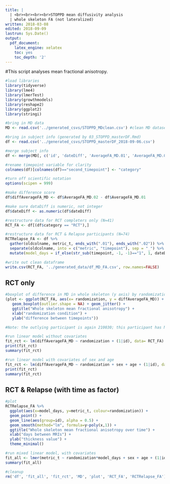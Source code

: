 ```yaml
---
title: |
  | <br><br><br><br>STOPPD mean diffusivity analysis
  | whole skeleton FA (not lateralized)
written: 2018-03-08
edited: 2018-09-09
lastrun: Sys.Date()
output: 
  pdf_document:
    latex_engine: xelatex
    toc: yes
    toc_depth: '2'
---
```


#This script analyses mean fractional anisotropy.

```r

#load libraries
library(tidyverse)
library(lme4)
library(lmerTest)
library(growthmodels)
library(reshape2)
library(ggplot2)
library(stringi)

#bring in MD data 
MD <- read.csv('../generated_csvs/STOPPD_MDclean.csv') #clean MD dataset created in 06b_STOPPD_MD-EC_2018_03_08.Rmd

#bring in subject info (generated by 03_STOPPD_masterDF.Rmd)
df <- read.csv('../generated_csvs/STOPPD_masterDF_2018-09-06.csv')

```

```r

#merge subject info
df <- merge(MD[, c('id', 'dateDiff', 'AverageFA_MD.01', 'AverageFA_MD.02')], df[, c("STUDYID", 'sex', 'age', 'randomization', 'second_timepoint')], by.x = 'id', by.y = 'STUDYID')

#rename timepoint variable for clarity
colnames(df)[colnames(df)=="second_timepoint"] <- "category"

#turn off scientific notation
options(scipen = 999)

#make difference score
df$diffAverageFA_MD <- df$AverageFA_MD.02 - df$AverageFA_MD.01

#make sure dataDiff is numeric, not integer
df$dateDiff <- as.numeric(df$dateDiff)

#restructure data for RCT completers only (N=41)
RCT_FA <- df[(df$category == "RCT"),]

#restructure data for RCT & Relapse participants (N=74)
RCTRelapse_FA <- df %>%
  gather(oldcolname, metric_t, ends_with(".01"), ends_with(".02")) %>%
  separate(oldcolname, into = c("metric", "timepoint"), sep = "_") %>%
  mutate(model_days = if_else(str_sub(timepoint, -1, -1)=="1", 1, dateDiff)) 

#write out clean dataframe
write.csv(RCT_FA, '../generated_data/df_MD_FA.csv', row.names=FALSE)

```

## RCT only

```r

#boxplot of difference in MD in whole skeleton (y axis) by randomization group (x axis)
(plot <- ggplot(RCT_FA, aes(x= randomization, y = diffAverageFA_MD)) + 
   geom_boxplot(outlier.shape = NA) + geom_jitter() + 
   ggtitle("Whole skeleton mean fractional anisotropy") +
   xlab("randomization condition") +  
   ylab("difference between timepoints"))

#Note: the outlying participant is again 210030; this participant has NOT been excluded from subsequent stats

#run linear model without covariates
fit_rct <- lm(diffAverageFA_MD ~ randomization + (1|id), data= RCT_FA)
print(fit_rct)
summary(fit_rct)

#run linear model with covariates of sex and age
fit_rct <- lm(diffAverageFA_MD ~ randomization + sex + age + (1|id), data= RCT_FA)
print(fit_rct)
summary(fit_rct)

```

## RCT & Relapse (with time as factor)

```r

#plot
RCTRelapse_FA %>%
  ggplot(aes(x=model_days, y=metric_t, colour=randomization)) + 
  geom_point() + 
  geom_line(aes(group=id), alpha = 0.5) + 
  geom_smooth(method="lm", formula=y~poly(x,1)) +
  ggtitle("Whole skeleton mean fractional anisotropy over time") +    
  xlab("days between MRIs") +  
  ylab("thickness value") +
  theme_minimal()

#run mixed linear model, with covariates
fit_all <- lmer(metric_t ~ randomization*model_days + sex + age + (1|id), data= RCTRelapse_FA)
summary(fit_all)

#cleanup
rm('df', 'fit_all', 'fit_rct', 'MD', 'plot', 'RCT_FA', 'RCTRelapse_FA')

```

